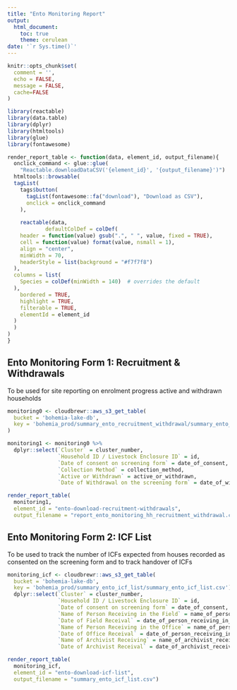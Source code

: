 ```yaml
---
title: "Ento Monitoring Report"
output:
  html_document:
    toc: true
    theme: cerulean
date: '`r Sys.time()`'
---
```


```r
knitr::opts_chunk$set(
  comment = '', 
  echo = FALSE,
  message = FALSE,
  cache=FALSE
)
```


```r
library(reactable)
library(data.table)
library(dplyr)
library(htmltools)
library(glue)
library(fontawesome)
```


```r
render_report_table <- function(data, element_id, output_filename){
  onclick_command <- glue::glue(
    "Reactable.downloadDataCSV('{element_id}', '{output_filename}')")
  htmltools::browsable(
  tagList(
    tags$button(
      tagList(fontawesome::fa("download"), "Download as CSV"),
      onclick = onclick_command
    ),
    
    reactable(data,
            defaultColDef = colDef(
    header = function(value) gsub(".", " ", value, fixed = TRUE),
    cell = function(value) format(value, nsmall = 1),
    align = "center",
    minWidth = 70,
    headerStyle = list(background = "#f7f7f8")
  ),
  columns = list(
    Species = colDef(minWidth = 140)  # overrides the default
  ),
    bordered = TRUE,
    highlight = TRUE,
    filterable = TRUE,
    elementId = element_id
  )
  )
)
}
```


## Ento Monitoring Form 1: Recruitment & Withdrawals
To be used for site reporting on enrolment progress active and withdrawn households 

```r
monitoring0 <- cloudbrewr::aws_s3_get_table(
  bucket = 'bohemia-lake-db',
  key = 'bohemia_prod/summary_ento_recruitment_withdrawal/summary_ento_recruitment_withdrawal.csv'
)

monitoring1 <- monitoring0 %>%
  dplyr::select(`Cluster` = cluster_number,
                `Household ID / Livestock Enclosure ID` = id,
                `Date of consent on screening form` = date_of_consent,
                `Collection Method` = collection_method,
                `Active or Withdrawn` = active_or_withdrawn,
                `Date of Withdrawal on the screening form` = date_of_withdrawal)

render_report_table(
  monitoring1, 
  element_id = "ento-download-recruitment-withdrawals",
  output_filename = "report_ento_monitoring_hh_recruitment_withdrawal.csv")
```

## Ento Monitoring Form 2: ICF List
To be used to track the number of ICFs expected from houses recorded as consented on the screening form and to track handover of ICFs

```r
monitoring_icf <- cloudbrewr::aws_s3_get_table(
  bucket = 'bohemia-lake-db',
  key = 'bohemia_prod/summary_ento_icf_list/summary_ento_icf_list.csv') %>%
  dplyr::select(`Cluster` = cluster_number,
                `Household ID / Livestock Enclosure ID` = id,
                `Date of consent on screening form` = date_of_consent,
                `Name of Person Receiving in the Field` = name_of_person_receiving_in_field,
                `Date of Field Receival` = date_of_person_receiving_in_field,
                `Name of Person Receiving in the Office` = name_of_person_receiving_in_office,
                `Date of Office Receival` = date_of_person_receiving_in_office,
                `Name of Archivist Receiving` = name_of_archivist_receiving,
                `Date of Archivist Receival` = date_of_archivist_receiving)

render_report_table(
  monitoring_icf, 
  element_id = "ento-download-icf-list",
  output_filename = "summary_ento_icf_list.csv")
```


<!-- ## Ento Monitoring Form 3: Light Trap Mosquito Collections -->
<!-- This section covers all the recruitment and withdrawals for Ento Forms -->

<!-- Purpose: -->

<!-- - Summarising mosquito numbers\n -->

<!-- - Monitoring the target buffer and core household per collection\n method   -->
<!-- - Monitoring No. of mosquitoes used for dissection\n -->

<!-- ### Ento Monitoring Form 3A: Household in Core and Buffer -->
<!-- ```{r, echo = FALSE, message=FALSE} -->
<!-- data <- fread( -->
<!--   'clean_form/ento_monitoring_light_trap_households.csv') %>% -->
<!--   dplyr::select( -->
<!--     `Cluster` = cluster, -->
<!--     `Month` = month_date, -->
<!--     `Collection Site` = collection_site, -->
<!--     `No. of forms submitted from buffer` = num_hh_submitted_from_buffer, -->
<!--     `No. of forms submitted from core` = num_hh_submitted_from_core) -->


<!-- render_report_table( -->
<!--   data,  -->
<!--   element_id = "ento-download-light-trap-household", -->
<!--   output_filename = "report_ento_monitoring_light_trap_households.csv") -->
<!-- ``` -->

<!-- ### Ento Monitoring Form 3B: Number of Mosquitoes Dissected for Parity -->
<!-- ```{r, echo = FALSE, message=FALSE} -->
<!-- data <- fread( -->
<!--   'clean_form/ento_monitoring_light_trap_dissected_for_parity.csv') %>% -->
<!--   dplyr::select( -->
<!--     `Cluster` = cluster, -->
<!--     `Month` = month_date, -->
<!--     `Arm` = arm, -->
<!--     `No. of Mosquitoes Dissected for Parity` = num_dissected_for_parity) -->


<!-- render_report_table( -->
<!--   data,  -->
<!--   element_id = "ento-download-light-trap-dissected", -->
<!--   output_filename = "report_ento_monitoring_light_trap_dissected_for_parity.csv") -->
<!-- ``` -->
